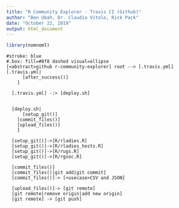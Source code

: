 ---
title: "R Community Explorer - Travis CI (Github)"
author: "Ben Ubah, Dr. Claudia Vitolo, Rick Pack"
date: "October 22, 2019"
output: html_document
---

```{r one, echo = FALSE, include = FALSE}

library(nomnoml)
```

```{nomnoml, echo = FALSE}
#stroke: blue
#.box: fill=#8f8 dashed visual=ellipse
[<abstract>github r-community-explorer] root --> [.travis.yml]
[.travis.yml|
      [after_success()]
    ]
  
  [.travis.yml] -:> [deploy.sh]

  
  [deploy.sh|
      [setup_git()]
    [commit_files()]
    [upload_files()]
    ]
  
  [setup_git()]->[R/rladies.R]
  [setup_git()]->[R/rladies_hosts.R]
  [setup_git()]->[R/rugs.R]
  [setup_git()]->[R/rgsoc.R]    
  
  [commit_files()]
  [commit_files()|git add|git commit]
  [commit_files()]-> [<usecase>CSV and JSON]
  
  [upload_files()]-> [git remote]
  [git remote|remove origin|add new origin]
  [git remote] -> [git push]
```

